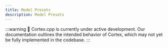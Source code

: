 ```yaml
---
title: Model Presets
description: Model Presets
---
```


:::warning
🚧 Cortex.cpp is currently under active development. Our documentation outlines the intended behavior
of Cortex, which may not yet be fully implemented in the codebase.
:::

<!--
## Model Presets

Model presets are saved `model.yaml` files that serve as templates for pre-configured model settings. These presets are designed to ensure optimal performance with the specified engine.
These presets are not restricted to specific models. You can apply the presets to any model or any engine runtime.

:::info
Model presets override the values of the `model.yaml`. If presets are available, Cortex uses them. Otherwise, it defaults to `model.yaml` values.
::: -->
